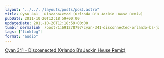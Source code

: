 ```yaml
---
layout: "../../../layouts/posts/post.astro"
title: Cyan 341 – Disconnected (Orlando B’s Jackin House Remix)
pubDate: 2011-10-20T12:18:59+00:00
updatedDate: 2011-10-20T12:18:59+00:00
tumblr_permalink: /post/11691278797/cyan-341-disconnected-orlando-bs-jackin-house
tags: ["linklog"]
format: "audio"
---
```


[Cyan 341 &#8211; Disconnected (Orlando B&rsquo;s Jackin House Remix)][1]

[1]: http://soundcloud.com/the-veal-pen/cyan-341-disconnected-orlando
